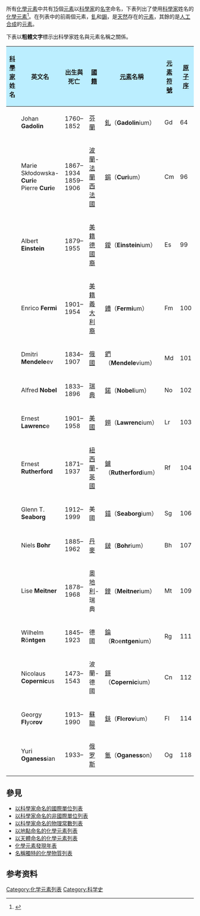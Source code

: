 {{CJK-New-Char|4951|28B46|9FB2|2B7FC|289C0|28B4E|28A0F|28B46}}
{{NoteTA
|G1 = Chemistry
|G2 = Physics
|G3 = 地名
}}
所有[[化學元素|化學元素]]中共有[[15|15]]個[[元素|元素]]以[[科學家|科學家]]的[[名字|名字]]命名，下表列出了使用[[科學家|科學家]]姓名的[[化學元素|化學元素]]<ref>{{cite web | url=http://www.angelo.edu/faculty/kboudrea/periodic/hist_names.htm | title=Derivations of the Names and Symbols of the Elements | publisher=www.angelo.edu | accessdate=2013-05-26 | archive-date=2017-12-03 | archive-url=https://web.archive.org/web/20171203052317/http://www.angelo.edu/faculty/kboudrea/periodic/hist_names.htm | dead-url=no }}</ref>。在列表中的前兩個元素，[[釓|釓]]和[[鋦|鋦]]，是[[天然|天然]]存在的[[元素|元素]]，其餘的是[[人工合成|人工合成]]的[[元素|元素]]。

下表以'''粗體文字'''標示出科學家姓名與元素名稱之關係。
{| class="wikitable sortable"
|-
!style="background-color:#bbeeff;width:10%;"|  [[科學家|科學家]]姓名
!style="background-color:#bbeeff;width:10%;"|  英文名
!style="background-color:#bbeeff;width:8%;"|  出生與死亡
!style="background-color:#bbeeff;width:15%;"|  [[國籍|國籍]]
!style="background-color:#bbeeff;width:10%;"|  [[元素|元素]]名稱
!style="background-color:#bbeeff;width:7%;"|  [[元素符號|元素符號]]
!style="background-color:#bbeeff;width:7%;"|  [[原子序|原子序]]
|-
|{{sort|Gadolin, Johan|[[約翰·加多林|約翰·加多林]]}}||Johan '''Gadolin'''||1760–1852|| [[芬蘭人|芬蘭]]||[[釓|釓]]（'''Gadolin'''ium）||Gd||64
|-
|{{sort|Curie, Marie|[[瑪麗·居禮|瑪麗·居禮]]<br/>[[皮耶·居禮|皮耶·居禮]]}}||Marie Skłodowska-'''Curi'''e<br/>Pierre '''Curi'''e||1867–1934<br/>1859–1906||[[波蘭人|波蘭]]-[[法蘭西人|法蘭西]]<br/>[[法國|法國]]<br/>||[[鋦|鋦]]（'''Curi'''um）||Cm||96
|-
|{{sort|Einstein, Albert|[[阿爾伯特·愛因斯坦|阿爾伯特·-{zh-hans:爱;zh-hant:'''愛'''}-因斯坦]]}}||Albert '''Einstein'''||1879–1955||[[美國人|美籍]][[德意志人|德國裔]]||[[鑀|鑀]]（'''Einstein'''ium）||Es||99
|-
|{{sort|Fermi, Enrico|[[恩里科·费米|恩里科·'''费'''米]]}}||Enrico '''Fermi'''||1901–1954||[[美國人|美籍]][[義大利人|義大利裔]]||[[鐨|鐨]]（'''Fermi'''um）||Fm||100
|-
|{{sort|Mendeleev, Dmitri|[[門得列夫|-{zh-cn:'''门'''捷列夫;zh-hk:'''門'''捷列夫;zh-tw:'''門'''得列夫;}-]]}}||Dmitri '''Mendele'''ev||1834–1907||[[俄羅斯人|俄國]]||[[鍆|鍆]]（'''Mendele'''vium）||Md||101
|-
|{{sort|Nobel, Alfred|[[阿爾弗雷德·諾貝爾|阿爾弗雷德·'''諾'''貝爾]]}}||Alfred '''Nobel'''||1833–1896||[[瑞典人|瑞典]]||[[鍩|鍩]]（'''Nobel'''ium）||No||102
|-
|{{sort|Lawrence, Ernest|[[歐內斯特·勞倫斯|歐內斯特·'''勞'''倫斯]]}}||Ernest '''Lawrenc'''e||1901–1958||[[美國人|美國]]||[[鐒|鐒]]（'''Lawrenc'''ium）||Lr||103
|-
|{{sort|Rutherford, Ernest|[[歐尼斯特·拉塞福|-{zh-hans:欧内斯特·'''卢'''瑟福;zh-hk:歐内斯特·'''盧'''瑟福;zh-tw:歐尼斯特·拉塞福;}-]]}}||Ernest '''Rutherford'''||1871–1937||[[紐西蘭|紐西蘭]]-[[英國人|英國]]||[[鑪|鑪]]（'''Rutherford'''ium）||Rf||104
|-
|{{sort|Seaborg, Glenn T.|[[格倫·西奧多·西博格|格倫·西奧多·西博格]]}}||Glenn T. '''Seaborg'''||1912–1999||美國||[[𨭎|𨭎]]（'''Seaborg'''ium）||Sg||106
|-
|{{sort|Bohr, Niels|[[尼爾斯·波耳|尼爾斯·'''波'''耳]]}}||Niels '''Bohr'''||1885–1962||[[丹麥人|丹麥]]||[[𨨏|𨨏]]（'''Bohr'''ium）||Bh||107
|-
|{{sort|Meitner, Lise|[[莉澤·邁特納|莉澤·邁特納]]}}||Lise '''Meitner'''||1878–1968||[[奧地利|奧地利]]-瑞典||[[䥑|䥑]]（'''Meitner'''ium）||Mt||109
|-
|{{sort|Röntgen, Wilhelm|[[威廉·倫琴|威廉·'''倫'''琴]]}}||Wilhelm '''R'''ö'''ntgen'''||1845–1923||德國||[[錀|錀]]（'''R'''oe'''ntgen'''ium）||Rg||111
|-
|{{sort|Copernicus, Nicolaus|[[尼古拉·哥白尼|尼古拉·'''哥'''白尼]]}}||Nicolaus '''Copernic'''us||1473–1543||波蘭-德國||[[鎶|鎶]]（'''Copernic'''ium）||Cn||112
|-
|{{sort|Flyorov, Georgy|[[格奧爾基·弗廖羅夫|格奧爾基·弗廖羅'''夫''']]}}||Georgy '''Fl'''yo'''rov'''||1913–1990||[[蘇聯|蘇聯]]||[[鈇|鈇]]（'''Fl'''e'''rov'''ium）||Fl||114
|-
|{{sort|Oganessian, Yuri|[[尤里·奥加涅相|尤里·'''奥'''加涅相]]}}||Yuri '''Oganess'''ian||1933–||[[俄罗斯|俄罗斯]]||[[鿫|鿫]]（'''Oganess'''on）||Og||118
|}

==參見==
{{Spoken Wikipedia|以科學家命名的化學元素列表 - zh-yue.ogg|2016年|3月9日|粵語}}
* [[以科學家命名的國際單位列表|以科學家命名的國際單位列表]]
* [[以科學家命名的非國際單位列表|以科學家命名的非國際單位列表]]
* [[以人名命名的常數#以科學家命名的物理常數|以科學家命名的物理常數列表]]
* [[以地點命名的化學元素列表|以地點命名的化學元素列表]]
* [[以天體命名的化學元素列表|以天體命名的化學元素列表]]
* [[化學元素發現年表|化學元素發現年表]]
* [[名稱獨特的化學物質列表|名稱獨特的化學物質列表]]

==参考资料==
{{reflist}}

[[Category:化学元素列表|Category:化学元素列表]]
[[Category:科学史|Category:科学史]]